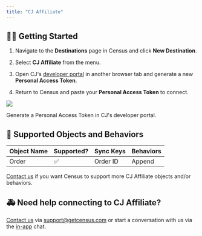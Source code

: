 ```yaml
---
title: "CJ Affiliate"
---
```


## 🏃‍♀️ Getting Started

1. Navigate to the **Destinations** page in Census and click **New Destination**.

2. Select **CJ Affiliate** from the menu.

3. Open CJ's [developer portal](https://developers.cj.com/account/personal-access-tokens) in another browser tab and generate a new **Personal Access Token**.

4. Return to Census and paste your **Personal Access Token** to connect.

![](/images/destinations/cj-affiliate.png)

Generate a Personal Access Token in CJ's developer portal.

## 🔀 Supported Objects and Behaviors

| **Object Name** | **Supported?** | **Sync Keys** | **Behaviors** |
| --------------- | -------------- | ------------- | ------------- |
| Order           | ✅              | Order ID      | Append        |

[Contact us](mailto:support@getcensus.com) if you want Census to support more CJ Affiliate objects and/or behaviors.

## 🚑 Need help connecting to CJ Affiliate?

[Contact us](mailto:support@getcensus.com) via support@getcensus.com or start a conversation with us via the [in-app](https://app.getcensus.com) chat.